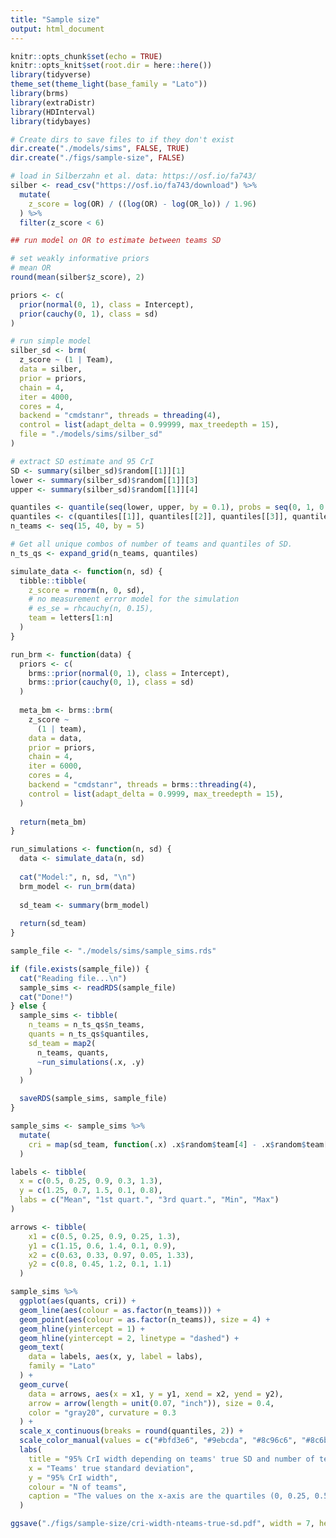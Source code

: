```yaml
---
title: "Sample size"
output: html_document
---
```


```r
knitr::opts_chunk$set(echo = TRUE)
knitr::opts_knit$set(root.dir = here::here())
library(tidyverse)
theme_set(theme_light(base_family = "Lato"))
library(brms)
library(extraDistr)
library(HDInterval)
library(tidybayes)
```

```r
# Create dirs to save files to if they don't exist
dir.create("./models/sims", FALSE, TRUE)
dir.create("./figs/sample-size", FALSE)
```


```r
# load in Silberzahn et al. data: https://osf.io/fa743/
silber <- read_csv("https://osf.io/fa743/download") %>%
  mutate(
    z_score = log(OR) / ((log(OR) - log(OR_lo)) / 1.96)
  ) %>%
  filter(z_score < 6)

## run model on OR to estimate between teams SD

# set weakly informative priors
# mean OR
round(mean(silber$z_score), 2)

priors <- c(
  prior(normal(0, 1), class = Intercept),
  prior(cauchy(0, 1), class = sd)
)

# run simple model
silber_sd <- brm(
  z_score ~ (1 | Team),
  data = silber,
  prior = priors,
  chain = 4,
  iter = 4000,
  cores = 4,
  backend = "cmdstanr", threads = threading(4),
  control = list(adapt_delta = 0.99999, max_treedepth = 15),
  file = "./models/sims/silber_sd"
)

# extract SD estimate and 95 CrI
SD <- summary(silber_sd)$random[[1]][1]
lower <- summary(silber_sd)$random[[1]][3]
upper <- summary(silber_sd)$random[[1]][4]

quantiles <- quantile(seq(lower, upper, by = 0.1), probs = seq(0, 1, 0.25),  na.rm = FALSE)
quantiles <- c(quantiles[[1]], quantiles[[2]], quantiles[[3]], quantiles[[4]], quantiles[[5]])
n_teams <- seq(15, 40, by = 5)

# Get all unique combos of number of teams and quantiles of SD.
n_ts_qs <- expand_grid(n_teams, quantiles)
```

```r
simulate_data <- function(n, sd) {
  tibble::tibble(
    z_score = rnorm(n, 0, sd),
    # no measurement error model for the simulation
    # es_se = rhcauchy(n, 0.15),
    team = letters[1:n]
  )
}

run_brm <- function(data) {
  priors <- c(
    brms::prior(normal(0, 1), class = Intercept),
    brms::prior(cauchy(0, 1), class = sd)
  )
  
  meta_bm <- brms::brm(
    z_score ~
      (1 | team),
    data = data,
    prior = priors,
    chain = 4,
    iter = 6000,
    cores = 4,
    backend = "cmdstanr", threads = brms::threading(4),
    control = list(adapt_delta = 0.9999, max_treedepth = 15),
  )
  
  return(meta_bm)
}

run_simulations <- function(n, sd) {
  data <- simulate_data(n, sd)
  
  cat("Model:", n, sd, "\n")
  brm_model <- run_brm(data)
  
  sd_team <- summary(brm_model)
  
  return(sd_team)
}
```


```r
sample_file <- "./models/sims/sample_sims.rds"

if (file.exists(sample_file)) {
  cat("Reading file...\n")
  sample_sims <- readRDS(sample_file)
  cat("Done!")
} else {
  sample_sims <- tibble(
    n_teams = n_ts_qs$n_teams,
    quants = n_ts_qs$quantiles,
    sd_team = map2(
      n_teams, quants,
      ~run_simulations(.x, .y)
    )
  )

  saveRDS(sample_sims, sample_file)
}
```

```r
sample_sims <- sample_sims %>%
  mutate(
    cri = map(sd_team, function(.x) .x$random$team[4] - .x$random$team[3]) %>% unlist()
  )

labels <- tibble(
  x = c(0.5, 0.25, 0.9, 0.3, 1.3),
  y = c(1.25, 0.7, 1.5, 0.1, 0.8),
  labs = c("Mean", "1st quart.", "3rd quart.", "Min", "Max")
)

arrows <- tibble(
    x1 = c(0.5, 0.25, 0.9, 0.25, 1.3),
    y1 = c(1.15, 0.6, 1.4, 0.1, 0.9),
    x2 = c(0.63, 0.33, 0.97, 0.05, 1.33),
    y2 = c(0.8, 0.45, 1.2, 0.1, 1.1)
  )

sample_sims %>%
  ggplot(aes(quants, cri)) +
  geom_line(aes(colour = as.factor(n_teams))) +
  geom_point(aes(colour = as.factor(n_teams)), size = 4) +
  geom_hline(yintercept = 1) +
  geom_hline(yintercept = 2, linetype = "dashed") +
  geom_text(
    data = labels, aes(x, y, label = labs),
    family = "Lato"
  ) +
  geom_curve(
    data = arrows, aes(x = x1, y = y1, xend = x2, yend = y2),
    arrow = arrow(length = unit(0.07, "inch")), size = 0.4,
    color = "gray20", curvature = 0.3
  ) +
  scale_x_continuous(breaks = round(quantiles, 2)) +
  scale_color_manual(values = c("#bfd3e6", "#9ebcda", "#8c96c6", "#8c6bb1", "#88419d", "#6e016b")) +
  labs(
    title = "95% CrI width depending on teams' true SD and number of teams",
    x = "Teams' true standard deviation",
    y = "95% CrI width",
    colour = "N of teams",
    caption = "The values on the x-axis are the quartiles (0, 0.25, 0.5, 0.75, 1)\nof the estimated teams' SD from Silberzahn et al."
  )

ggsave("./figs/sample-size/cri-width-nteams-true-sd.pdf", width = 7, height = 5, device = cairo_pdf)
```

